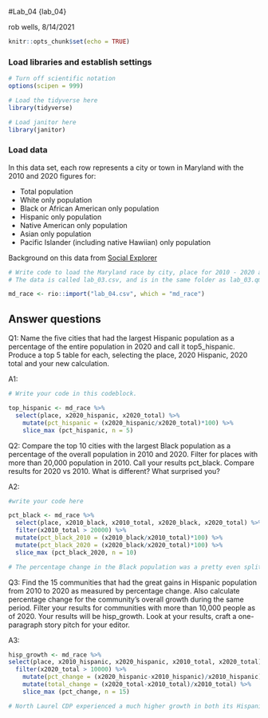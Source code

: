 #Lab_04 {lab_04}

rob wells, 8/14/2021

```r
knitr::opts_chunk$set(echo = TRUE)
```

### Load libraries and establish settings

```r
# Turn off scientific notation
options(scipen = 999)

# Load the tidyverse here
library(tidyverse)

# Load janitor here
library(janitor)


```

### Load data

In this data set, each row represents a city or town in Maryland with the 2010 and 2020 figures for:

-   Total population
-   White only population
-   Black or African American only population
-   Hispanic only population
-   Native American only population
-   Asian only population
-   Pacific Islander (including native Hawiian) only population

Background on this data from [Social Explorer](https://www.socialexplorer.com/data/ACS2016_5yr/metadata/?ds=ACS16_5yr&table=B02001)

```r
# Write code to load the Maryland race by city, place for 2010 - 2020 and call it md_race.
# The data is called lab_03.csv, and is in the same folder as lab_03.qmd (this data notebook)

md_race <- rio::import("lab_04.csv", which = "md_race")

```

## Answer questions

Q1: Name the five cities that had the largest Hispanic population as a percentage of the entire population in 2020 and call it top5_hispanic. Produce a top 5 table for each, selecting the place, 2020 Hispanic, 2020 total and your new calculation.

A1:

```r

# Write your code in this codeblock.

top_hispanic <- md_race %>% 
  select(place, x2020_hispanic, x2020_total) %>% 
    mutate(pct_hispanic = (x2020_hispanic/x2020_total)*100) %>%
    slice_max (pct_hispanic, n = 5)
```

Q2: Compare the top 10 cities with the largest Black population as a percentage of the overall population in 2010 and 2020. Filter for places with more than 20,000 population in 2010. Call your results pct_black. Compare results for 2020 vs 2010. What is different? What surprised you?

A2:

```r
#write your code here

pct_black <- md_race %>% 
  select(place, x2010_black, x2010_total, x2020_black, x2020_total) %>%
  filter(x2010_total > 20000) %>%
  mutate(pct_black_2010 = (x2010_black/x2010_total)*100) %>%
  mutate(pct_black_2020 = (x2020_black/x2020_total)*100) %>%
  slice_max (pct_black_2020, n = 10)

# The percentage change in the Black population was a pretty even split between increasing and decreasing from 2010 to 2020. I figured that the neighborhoods would have either all or mostly increased or decreased, but this was not the case.
```

Q3: Find the 15 communities that had the great gains in Hispanic population from 2010 to 2020 as measured by percentage change. Also calculate percentage change for the community's overall growth during the same period. Filter your results for communities with more than 10,000 people as of 2020. Your results will be hisp_growth. Look at your results, craft a one-paragraph story pitch for your editor.

A3:

```r

hisp_growth <- md_race %>%
select(place, x2010_hispanic, x2020_hispanic, x2010_total, x2020_total) %>% 
  filter(x2020_total > 10000) %>%
    mutate(pct_change = (x2020_hispanic-x2010_hispanic)/x2010_hispanic) %>%
    mutate(total_change = (x2020_total-x2010_total)/x2010_total) %>%
    slice_max (pct_change, n = 15)

# North Laurel CDP experienced a much higher growth in both its Hispanic and total populations than any other neighborhood. The story is why people are moving to this neighborhood, and I would take a closer look at the Hispanic population.

```
